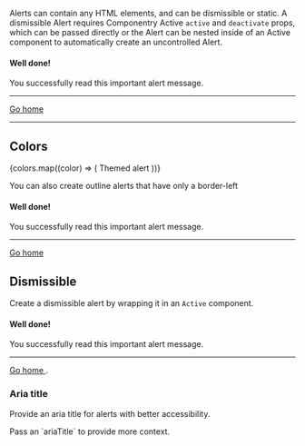 
<Meta title='Components/Alert' component={Alert} />

<DocsTitle title='Alerts' experimental />

Alerts can contain any HTML elements, and can be dismissible or static. A dismissible
Alert requires Componentry Active `active` and `deactivate` props, which can be passed
directly or the Alert can be nested inside of an Active component to automatically create
an uncontrolled Alert.

<Alert color='primary'>
  <h4 className='alert-heading'>Well done!</h4>
  <p className='mb-0'>You successfully read this important alert message.</p>
  <hr className='hr' />
  <a href='#demo' className='a alert-link'>
    Go home
  </a>
</Alert>

---

## Colors

<div>
  {colors.map((color) => (
    <Alert key={color} color={color}>
      Themed alert
    </Alert>
  ))}
</div>

You can also create outline alerts that have only a border-left

<Alert color='primary' outline>
  <h4 className='alert-heading'>Well done!</h4>
  <p className='mb-0'>You successfully read this important alert message.</p>
  <hr className='hr' />
  <a href='#demo' className='a alert-link'>
    Go home
  </a>
</Alert>

## Dismissible

Create a dismissible alert by wrapping it in an `Active` component.

<Active defaultActive>
  <Alert color='primary' dismissible>
    <h4 className='alert-heading'>Well done!</h4>
    <p className='mb-0'>You successfully read this important alert message.</p>
    <hr className='hr' />
    <a href='#demo' className='a alert-link'>
      Go home
    </a>.
  </Alert>
</Active>

### Aria title

Provide an aria title for alerts with better accessibility.

<Alert color='primary' ariaTitle='Alert provides context on setting the aria title'>
  Pass an `ariaTitle` to provide more context.
</Alert>
